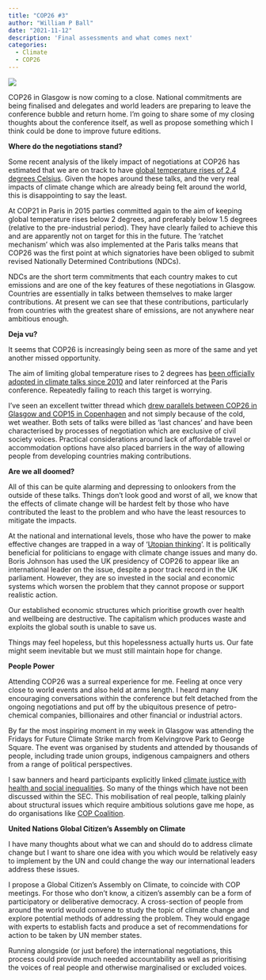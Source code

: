 ---
title: "COP26 #3"
author: "William P Ball"
date: "2021-11-12"
description: 'Final assessments and what comes next'
categories:
  - Climate
  - COP26
---

![](climatejustice.jpg)

COP26 in Glasgow is now coming to a close. National commitments are being finalised and delegates and world leaders are preparing to leave the conference bubble and return home. I'm going to share some of my closing thoughts about the conference itself, as well as propose something which I think could be done to improve future editions.

**Where do the negotiations stand?**

Some recent analysis of the likely impact of negotiations at COP26 has estimated that we are on track to have [global temperature rises of 2.4 degrees Celsius](https://www.theguardian.com/environment/2021/nov/09/cop26-sets-course-for-disastrous-heating-of-more-than-24c-says-key-report). Given the hopes around these talks, and the very real impacts of climate change which are already being felt around the world, this is disappointing to say the least.

At COP21 in Paris in 2015 parties committed again to the aim of keeping global temperature rises below 2 degrees, and preferably below 1.5 degrees (relative to the pre-industrial period). They have clearly failed to achieve this and are apparently not on target for this in the future. The 'ratchet mechanism' which was also implemented at the Paris talks means that COP26 was the first point at which signatories have been obliged to submit revised Nationally Determined Contributions (NDCs).

NDCs are the short term commitments that each country makes to cut emissions and are one of the key features of these negotiations in Glasgow. Countries are essentially in talks between themselves to make larger contributions. At present we can see that these contributions, particularly from countries with the greatest share of emissions, are not anywhere near ambitious enough.

**Deja vu?**

It seems that COP26 is increasingly being seen as more of the same and yet another missed opportunity.

The aim of limiting global temperature rises to 2 degrees has [been officially adopted in climate talks since 2010](https://www.carbonbrief.org/explainer-the-ratchet-mechanism-within-the-paris-climate-deal) and later reinforced at the Paris conference. Repeatedly failing to reach this target is worrying.

I've seen an excellent twitter thread which [drew parallels between COP26 in Glasgow and COP15 in Copenhagen](https://threadreaderapp.com/thread/1455306187398914048.html) and not simply because of the cold, wet weather. Both sets of talks were billed as 'last chances' and have been characterised by processes of negotiation which are exclusive of civil society voices. Practical considerations around lack of affordable travel or accommodation options have also placed barriers in the way of allowing people from developing countries making contributions.

**Are we all doomed?**

All of this can be quite alarming and depressing to onlookers from the outside of these talks. Things don't look good and worst of all, we know that the effects of climate change will be hardest felt by those who have contributed the least to the problem and who have the least resources to mitigate the impacts.

At the national and international levels, those who have the power to make effective changes are trapped in a way of '[Utopian thinking](https://link.springer.com/article/10.1057/sth.2015.12)'. It is politically beneficial for politicians to engage with climate change issues and many do. Boris Johnson has used the UK presidency of COP26 to appear like an international leader on the issue, despite a poor track record in the UK parliament. However, they are so invested in the social and economic systems which worsen the problem that they cannot propose or support realistic action.

Our established economic structures which prioritise growth over health and wellbeing are destructive. The capitalism which produces waste and exploits the global south is unable to save us.

Things may feel hopeless, but this hopelessness actually hurts us. Our fate might seem inevitable but we must still maintain hope for change.

**People Power**

Attending COP26 was a surreal experience for me. Feeling at once very close to world events and also held at arms length. I heard many encouraging conversations within the conference but felt detached from the ongoing negotiations and put off by the ubiquitous presence of petro-chemical companies, billionaires and other financial or industrial actors.

By far the most inspiring moment in my week in Glasgow was attending the Fridays for Future Climate Strike march from Kelvingrove Park to George Square. The event was organised by students and attended by thousands of people, including trade union groups, indigenous campaigners and others from a range of political perspectives.

I saw banners and heard participants explicitly linked [climate justice with health and social inequalities](https://twitter.com/i/status/1456670075717570563). So many of the things which have not been discussed within the SEC. This mobilisation of real people, talking plainly about structural issues which require ambitious solutions gave me hope, as do organisations like [COP Coalition](https://cop26coalition.org/).

**United Nations Global Citizen's Assembly on Climate**

I have many thoughts about what we can and should do to address climate change but I want to share one idea with you which would be relatively easy to implement by the UN and could change the way our international leaders address these issues.

I propose a Global Citizen's Assembly on Climate, to coincide with COP meetings. For those who don't know, a citizen's assembly can be a form of participatory or deliberative democracy. A cross-section of people from around the world would convene to study the topic of climate change and explore potential methods of addressing the problem. They would engage with experts to establish facts and produce a set of recommendations for action to be taken by UN member states.

Running alongside (or just before) the international negotiations, this process could provide much needed accountability as well as prioritising the voices of real people and otherwise marginalised or excluded voices.
